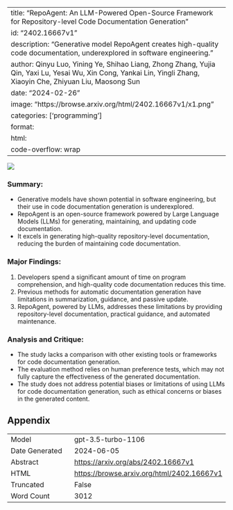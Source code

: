 
---
title: "RepoAgent: An LLM-Powered Open-Source Framework for Repository-level Code Documentation Generation"
id: "2402.16667v1"
description: "Generative model RepoAgent creates high-quality code documentation, underexplored in software engineering."
author: Qinyu Luo, Yining Ye, Shihao Liang, Zhong Zhang, Yujia Qin, Yaxi Lu, Yesai Wu, Xin Cong, Yankai Lin, Yingli Zhang, Xiaoyin Che, Zhiyuan Liu, Maosong Sun
date: "2024-02-26"
image: "https://browse.arxiv.org/html/2402.16667v1/x1.png"
categories: ['programming']
format:
  html:
    code-overflow: wrap
---

![](https://browse.arxiv.org/html/2402.16667v1/x1.png)

### Summary:
- Generative models have shown potential in software engineering, but their use in code documentation generation is underexplored.
- RepoAgent is an open-source framework powered by Large Language Models (LLMs) for generating, maintaining, and updating code documentation.
- It excels in generating high-quality repository-level documentation, reducing the burden of maintaining code documentation.

### Major Findings:
1. Developers spend a significant amount of time on program comprehension, and high-quality code documentation reduces this time.
2. Previous methods for automatic documentation generation have limitations in summarization, guidance, and passive update.
3. RepoAgent, powered by LLMs, addresses these limitations by providing repository-level documentation, practical guidance, and automated maintenance.

### Analysis and Critique:
- The study lacks a comparison with other existing tools or frameworks for code documentation generation.
- The evaluation method relies on human preference tests, which may not fully capture the effectiveness of the generated documentation.
- The study does not address potential biases or limitations of using LLMs for code documentation generation, such as ethical concerns or biases in the generated content.

## Appendix

|          |          |
|----------|----------|
| Model     | gpt-3.5-turbo-1106       |
| Date Generated     | 2024-06-05       |
| Abstract | [https://arxiv.org/abs/2402.16667v1](https://arxiv.org/abs/2402.16667v1)        |
| HTML     | [https://browse.arxiv.org/html/2402.16667v1](https://browse.arxiv.org/html/2402.16667v1)       |
| Truncated       | False       |
| Word Count       | 3012       |